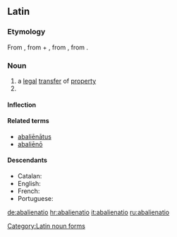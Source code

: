 ==Latin==

===Etymology===
From {{term|abalieno|abaliēnō|alienate; remove, separate|lang=la}}, from {{term|ab||from, away from|lang=la}} + {{term|alieno|aliēnō|alienate, estrange|lang=la}}, from {{term|alienus|aliēnus|foreign, alien|lang=la}}, from {{term|alius|alius|other, another|lang=la}}.

===Noun===
{{la-noun|abaliēnātiō|abalienationis#Latin|abaliēnātiōnis|f|third}}

# a [[legal]] [[transfer]] of [[property]]
# {{inflection of|[[abalienatio#Latin|abaliēnātiō]]||voc|s|lang=la}}

====Inflection====
{{la-decl-3rd|abalienatio|abaliēnātiō|abalienation|abaliēnātiōn}}

====Related terms====
* [[abalienatus|abaliēnātus]]
* [[abalieno|abaliēnō]]

====Descendants====
* Catalan: {{l|ca|abalienació}}
* English: {{l|en|abalienation}}
* French: {{l|fr|abaliénation}}
* Portuguese: {{l|pt|abalienação}}

[[Category:Latin noun forms]]

[[de:abalienatio]]
[[hr:abalienatio]]
[[it:abalienatio]]
[[ru:abalienatio]]